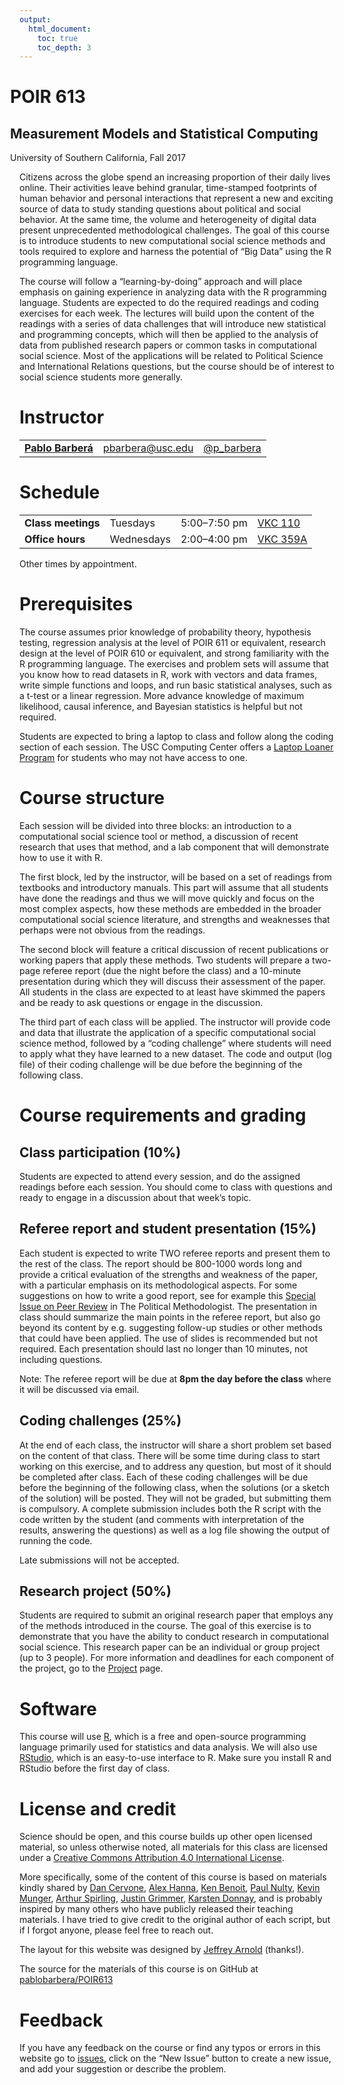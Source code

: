 ```yaml
---
output:
  html_document:
    toc: true
    toc_depth: 3
---
```


<div class="container">
<div class="jumbotron" style="margin-left:-15px">
<h1 class="title">POIR 613</h1>
<h2 class="subtitle">Measurement Models and Statistical Computing</h2>
<p>University of Southern California, Fall 2017</p>
</div>
</div>

Citizens across the globe spend an increasing proportion of their daily lives online. Their activities leave behind granular, time-stamped footprints of human behavior and personal interactions that represent a new and exciting source of data to study standing questions about political and social behavior. At the same time, the volume and heterogeneity of digital data present unprecedented methodological challenges. The goal of this course is to introduce students to new computational social science methods and tools required to explore and harness the potential of "Big Data" using the R programming language.

The course will follow a "learning-by-doing" approach and will place emphasis on gaining experience in analyzing data with the R programming language. Students are expected to do the required readings and coding exercises for each week. The lectures will build upon the content of the readings with a series of data challenges that will introduce new statistical and programming concepts, which will then be applied to the analysis of data from published research papers or common tasks in computational social science. Most of the applications will be related to Political Science and International Relations questions, but the course should be of interest to social science students more generally.


# Instructor

<table class = "table table-striped">
<tr>
<td><a href="http://www.pablobarbera.com"><strong>Pablo Barberá</strong></a></td>
<td><a href="mailto:pbarbera@usc.edu">pbarbera@usc.edu</a></td>
<td><a href="https://www.twitter.com/p_barbera">@p_barbera</a></td>
</tr>
</table>


# Schedule

<table class = "table table-striped table-hover">
<tr>
<td><b>Class meetings</b></td>
<td>Tuesdays</td>
<td> 5:00&ndash;7:50 pm </td>
<td><a href="http://classes.usc.edu/maps/?b=VKC">VKC 110</a></td>
</tr>
<tr>
<td><b>Office hours</b></td>
<td>Wednesdays</td>
<td>2:00&ndash;4:00 pm</td>
<td><a href="http://classes.usc.edu/maps/?b=VKC">VKC 359A</a></td>
</tr>
</table>

Other times by appointment.

# Prerequisites

The course assumes prior knowledge of probability theory, hypothesis testing, regression analysis at the level of POIR 611 or equivalent, research design at the level of POIR 610 or equivalent, and strong familiarity with the R programming language. The exercises and problem sets will assume that you know how to read datasets in R, work with vectors and data frames, write simple functions and loops, and run basic statistical analyses, such as a t-test or a linear regression. More advance knowledge of maximum likelihood, causal inference, and Bayesian statistics is helpful but not required.

Students are expected to bring a laptop to class and follow along the coding section of each session. The USC Computing Center offers a <a href="https://itservices.usc.edu/spaces/laptoploaner/">Laptop Loaner Program</a> for students who may not have access to one.


# Course structure

Each session will be divided into three blocks: an introduction to a computational social science tool or method, a discussion of recent research that uses that method, and a lab component that will demonstrate how to use it with R. 

The first block, led by the instructor, will be based on a set of readings from textbooks and introductory manuals. This part will assume that all students have done the readings and thus we will move quickly and focus on the most complex aspects, how these methods are embedded in the broader computational social science literature, and strengths and weaknesses that perhaps were not obvious from the readings.

The second block will feature a critical discussion of recent publications or working papers that apply these methods. Two students will prepare a two-page referee report (due the night before the class) and a 10-minute presentation during which they will discuss their assessment of the paper. All students in the class are expected to at least have skimmed the papers and be ready to ask questions or engage in the discussion.

The third part of each class will be applied. The instructor will provide code and data that illustrate the application of a specific computational social science method, followed by a "coding challenge" where students will need to apply what they have learned to a new dataset. The code and output (log file) of their coding challenge will be due before the beginning of the following class. 

# Course requirements and grading

## Class participation (10%)

Students are expected to attend every session, and do the assigned readings before each session. You should come to class with questions and ready to engage in a discussion about that week's topic.

## Referee report and student presentation (15%)

Each student is expected to write TWO referee reports and present them to the rest of the class. The report should be 800-1000 words long and provide a critical evaluation of the strengths and weakness of the paper, with a particular emphasis on its methodological aspects. For some suggestions on how to write a good report, see for example this <a href="https://thepoliticalmethodologist.files.wordpress.com/2016/02/tpm_v23_n1.pdf">Special Issue on Peer Review</a> in The Political Methodologist. The presentation in class should summarize the main points in the referee report, but also go beyond its content by e.g. suggesting follow-up studies or other methods that could have been applied. The use of slides is recommended but not required. Each presentation should last no longer than 10 minutes, not including questions.

Note: The referee report will be due at <b>8pm the day before the class</b> where it will be discussed via email.

## Coding challenges (25%)

At the end of each class, the instructor will share a short problem set based on the content of that class. There will be some time during class to start working on this exercise, and to address any question, but most of it should be completed after class. Each of these coding challenges will be due before the beginning of the following class, when the solutions (or a sketch of the solution) will be posted. They will not be graded, but submitting them is compulsory. A complete submission includes both the R script with the code written by the student (and comments with interpretation of the results, answering the questions) as well as a log file showing the output of running the code.

Late submissions will not be accepted.

## Research project (50%)

Students are required to submit an original research paper that employs any of the methods introduced in the course. The goal of this exercise is to demonstrate that you have the ability to conduct research in computational social science. This research paper can be an individual or group project (up to 3 people). For more information and deadlines for each component of the project, go to the [Project](/research_project) page.

# Software 

This course will use [R](https://www.r-project.org/), which is a free and open-source programming language primarily used for statistics and data analysis. We will also use [RStudio](https://www.rstudio.com/), which is an easy-to-use interface to R. Make sure you install R and RStudio before the first day of class.

# License and credit

Science should be open, and this course builds up other open licensed material, so unless otherwise noted, all materials for this class are licensed under a <a rel="license" href="https://creativecommons.org/licenses/by/4.0/">Creative Commons Attribution 4.0 International License</a>.

More specifically, some of the content of this course is based on materials kindly shared by [Dan Cervone](http://dcervone.com/), [Alex Hanna](http://alex-hanna.com), [Ken Benoit](http://www.kenbenoit.net/), [Paul Nulty](https://github.com/pnulty), [Kevin Munger](https://github.com/kmunger), [Arthur Spirling](http://www.nyu.edu/projects/spirling/), [Justin Grimmer](http://www.justingrimmer.org/), [Karsten Donnay](http://www.karstendonnay.net/), and is probably inspired by many others who have publicly released their teaching materials. I have tried to give credit to the original author of each script, but if I forgot anyone, please feel free to reach out.

The layout for this website was designed by [Jeffrey Arnold](http://www.jrnold.me/) (thanks!).


The source for the materials of this course is on GitHub at <a href="https://github.com/pablobarbera/POIR613">pablobarbera/POIR613</a>

# Feedback

If you have any feedback on the course or find any typos or errors in this website go to [issues](https://github.com/pablobarbera/POIR613/issues), click on the "New Issue" button to create a new issue, and add your suggestion or describe the problem.


